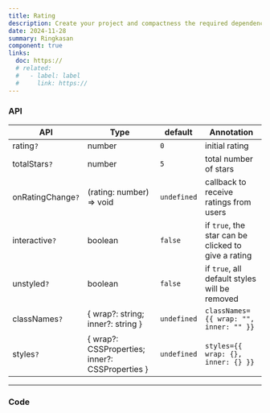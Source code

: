 ```yaml
---
title: Rating
description: Create your project and compactness the required dependencies.
date: 2024-11-28
summary: Ringkasan
component: true
links:
  doc: https://
  # related:
  #   - label: label
  #     link: https://
---
```


### API

| API               | Type                                              | default     | Annotation                                          |
| ----------------- | ------------------------------------------------- | ----------- | --------------------------------------------------- |
| rating`?`         | number                                            | `0`         | initial rating                                      |
| totalStars`?`     | number                                            | `5`         | total number of stars                               |
| onRatingChange`?` | (rating: number) => void                          | `undefined` | callback to receive ratings from users              |
| interactive`?`    | boolean                                           | `false`     | if `true`, the star can be clicked to give a rating |
| unstyled`?`       | boolean                                           | `false`     | if `true`, all default styles will be removed       |
| classNames`?`     | \{ wrap?: string; inner?: string \}               | `undefined` | `classNames={{ wrap: "", inner: "" }}`              |
| styles`?`         | \{ wrap?: CSSProperties; inner?: CSSProperties \} | `undefined` | `styles={{ wrap: {}, inner: {} }}`                  |

---

### Code
